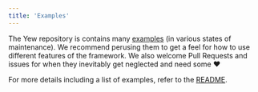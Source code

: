 ```yaml
---
title: 'Examples'
---
```


The Yew repository is contains many [examples] (in various states of maintenance).
We recommend perusing them to get a feel for how to use different features of the framework.
We also welcome Pull Requests and issues for when they inevitably get neglected and need some ♥️

For more details including a list of examples, refer to the [README][examples].

[examples]: https://github.com/yewstack/yew/tree/master/examples

